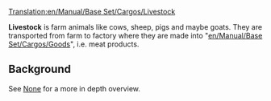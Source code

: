 [[Translation:en/Manual/Base Set/Cargos/Livestock]]
{{en/Manual/Base Set/Cargos/Cargo|
name=Livestock|
image=en/Manual/Base Set/Cargos/Livestock.png|
produced=[[en/Manual/Base Set/Industries/Farm]]|
accepted=[[en/Manual/Base Set/Industries/Factory]]
}}

'''Livestock''' is farm animals like cows, sheep, pigs and maybe goats.  They are transported from farm to factory where they are made into "[[en/Manual/Base Set/Cargos/Goods]]", i.e. meat products.

== Background ==
See [https://www.wikipedia.org/wiki/Livestock None] for a more in depth overview.